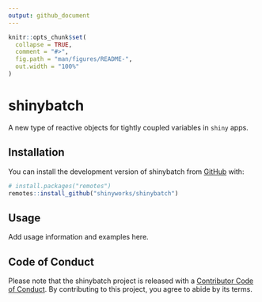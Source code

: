 ```yaml
---
output: github_document
---
```


<!-- README.md is generated from README.Rmd. Please edit that file -->

```r
knitr::opts_chunk$set(
  collapse = TRUE,
  comment = "#>",
  fig.path = "man/figures/README-",
  out.width = "100%"
)
```

# shinybatch

<!-- badges: start -->
<!-- badges: end -->

A new type of reactive objects for tightly coupled variables in `shiny` apps.

## Installation

You can install the development version of shinybatch from [GitHub](https://github.com/) with:

``` r
# install.packages("remotes")
remotes::install_github("shinyworks/shinybatch")
```

## Usage

Add usage information and examples here.

## Code of Conduct

Please note that the shinybatch project is released with a [Contributor Code of Conduct](https://shinyworks.github.io/shinybatch/CODE_OF_CONDUCT.html). By contributing to this project, you agree to abide by its terms.
